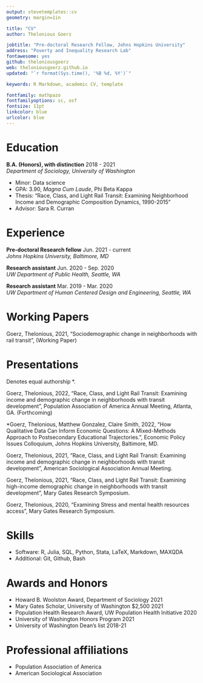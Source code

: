 ```yaml
---
output: stevetemplates::cv
geometry: margin=1in

title: "CV"
author: Thelonious Goerz

jobtitle: "Pre-doctoral Research Fellow, Johns Hopkins University"
address: "Poverty and Inequality Research Lab"
fontawesome: yes
github: theloniousgoerz
web: theloniousgoerz.github.io
updated: "`r format(Sys.time(), '%B %d, %Y')`"

keywords: R Markdown, academic CV, template

fontfamily: mathpazo
fontfamilyoptions: sc, osf
fontsize: 11pt
linkcolor: blue
urlcolor: blue
---
```


# Education

**B.A. (Honors), with distinction** \hfill 2018 - 2021  
*Department of Sociology, University of Washington*

- Minor: Data science
- GPA: 3.90, *Magna Cum Laude*, Phi Beta Kappa
- Thesis: "Race, Class, and Light Rail Transit: Examining Neighborhood Income and Demographic Composition Dynamics, 1990-2015"
- Advisor: Sara R. Curran

# Experience 

**Pre-doctoral Research fellow** \hfill Jun. 2021 - current  
*Johns Hopkins University, Baltimore, MD*

**Research assistant** \hfill Jun. 2020 - Sep. 2020  
*UW Department of Public Health, Seattle, WA*

**Research assistant** \hfill Mar. 2019 - Mar. 2020  
*UW Department of Human Centered Design and Engineering, Seattle, WA*

# Working Papers

Goerz, Thelonious, 2021, "Sociodemographic change in neighborhoods with rail transit", (Working Paper)

# Presentations
Denotes equal authorship *. 

Goerz, Thelonious, 2022, "Race, Class, and Light Rail Transit: Examining income and demographic change in neighborhoods with transit development", Population Association of America Annual Meeting, Atlanta, GA. (Forthcoming)

*Goerz, Thelonious, Matthew Gonzalez, Claire Smith, 2022, "How Qualitative Data Can Inform Economic Questions: A Mixed-Methods Approach to Postsecondary Educational Trajectories.", Economic Policy Issues Colloquium, Johns Hopkins University, Baltimore, MD. 

Goerz, Thelonious, 2021, "Race, Class, and Light Rail Transit: Examining income and demographic change in neighborhoods with transit development", American Sociological Association Annual Meeting.
  
Goerz, Thelonious, 2021, "Race, Class, and Light Rail Transit: Examining high-income demographic change in neighborhoods with transit development", Mary Gates Research Symposium.
  
Goerz, Thelonious, 2020, "Examining Stress and mental health resources access", Mary Gates Research Symposium.

# Skills

- Software: R, Julia, SQL, Python, Stata, LaTeX, Markdown, MAXQDA
- Additional: Git, Github, Bash

# Awards and Honors

- Howard B. Woolston Award, Department of Sociology \hfill 2021
- Mary Gates Scholar, University of Washington $2,500 \hfill 2021
- Population Health Research Award, UW Population Health Initiative \hfill 2020
- University of Washington Honors Program \hfill 2021
- University of Washington Dean's list \hfill 2018-21

# Professional affiliations 

- Population Association of America 
- American Sociological Association

